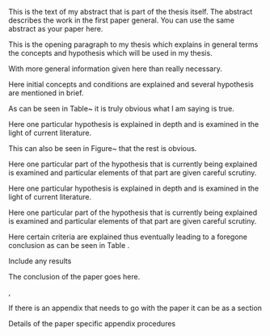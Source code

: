 \chapter{PAPER 3 TITLE GOES HERE}
<!-- %\label{polymer_fibers} -->

\begin{center}
    Authors and Affiliations \\
    Modified from a manuscript to be submitted to/ under review/ published in \textit{Name of the Journal} 
\end{center}

\section{Abstract}
This is the text of my abstract that is part of the thesis itself.
The abstract describes the work in the first paper general. You can use the same abstract as your paper here.

<!-- %\pagebreak %remove if needed -->

<!-- % Please include sections as the paper has, some of the following sections are meant as examples of what can be done, the bibliography should be made as given -->

\section{Methods and procedures}

This is the opening paragraph to my thesis which
explains in general terms the concepts and hypothesis
which will be used in my thesis.

With more general information given here than really
necessary.

\section{Introduction}

Here initial concepts and conditions are explained and
several hypothesis are mentioned in brief.

As can be seen in Table~\ref{nothing} it is truly
obvious what I am saying is true.

\begin{table}[h!tb] \centering
\isucaption[This table shows a standard empty table. Please check the code caption for extended instructions]{This table shows a standard empty table. In case of long captions, we want to use the long caption as the description to the table and image but not use it in the table of contents and list of figures/ tables. In order to do this, there are two captions which have been provided, remove the first square bracket options if there is only one small caption. You can use citations like this too \cite{Enf87}}
\label{nothing}

\vspace{ 2 in}
\end{table}

\subsection{Hypothesis}

Here one particular hypothesis is explained in depth
and is examined in the light of current literature.

This can also be seen in Figure~\ref{moon} that the
rest is obvious.

\begin{figure}[h!tb] \centering

\vspace{ 2 in}
\isucaption{This table shows a standard empty figure}
\label{moon}
\end{figure}

\subsubsection{Parts of the hypothesis}

Here one particular part of the hypothesis that is 
currently being explained is examined and particular
elements of that part are given careful scrutiny.

<!-- % Below \subsubsection -->
<!-- % Sectional commands: \paragraph and \subparagraph may also be used -->

\subsection{Second Hypothesis}

Here one particular hypothesis is explained in depth
and is examined in the light of current literature.

\subsubsection{Parts of the second hypothesis}

Here one particular part of the hypothesis that is 
currently being explained is examined and particular
elements of that part are given careful scrutiny.

<!-- %\addtocontents{toc}{\protect\newpage} % Adds \newpage in "\tableofcontents" -->
<!-- \section{Criteria Review} -->

Here certain criteria are explained thus eventually
leading to a foregone conclusion as can be seen in
Table \ref{nevermore}.

\begin{table}[h!tb] \centering
\setlength{\captionwidth}{3.5 in}
\isucaption{This table shows a standard empty table with a limited caption width}
\label{nevermore}

\vspace{ 2 in}
\end{table}

\section{Results}
Include any results

\section{Conclusion}\label{conclusion2}

The conclusion of the paper goes here.

<!-- %\cite{allen}, \cite{bruner}  -->
\cite{Rea85}
\cite{Enf87}, \cite{Dau75} 
\cite{KPS75}

<!-- %%%% -->
<!-- % Reference section comes before the appendix -->

<!-- %\bibliographystyle{acm} % use for numbered citations along with options given in preamble. Look at the main thesis.tex file -->
<!-- \bibliographystyle{apa} -->
<!-- \bibliography{master_bib} -->

<!-- % %\section{Bibliography} -->
<!-- % \bibliographystyle{apa} -->
<!-- % % \vspace{-20pt} -->
<!-- % \begingroup -->
<!-- %     \setlength{\bibsep}{13.2pt} -->
<!-- %     \linespread{1}\selectfont -->
<!-- %     \bibliography{master_bib} -->
<!-- % \endgroup -->
<!-- % \clearpage -->
<!-- % \pagebreak -->

<!-- %%%%% -->
<!-- %% Appendix -->
<!-- % This section may or may not be included -->
<!-- % Chapter 2 shows a double appendix example. Please use A or B as in Appendix A if there are multiple appendix. Use "Appendix A:" before writing the title -->
<!-- % Chapter 3 shows a single appendix example. Use "Appendix:" before writing the title  -->
\section{Appendix: Appendix Title Goes Here}
If there is an appendix that needs to go with the paper it can be as a section \cite{Aup91}

\subsection{Procedure details}
Details of the paper specific appendix procedures